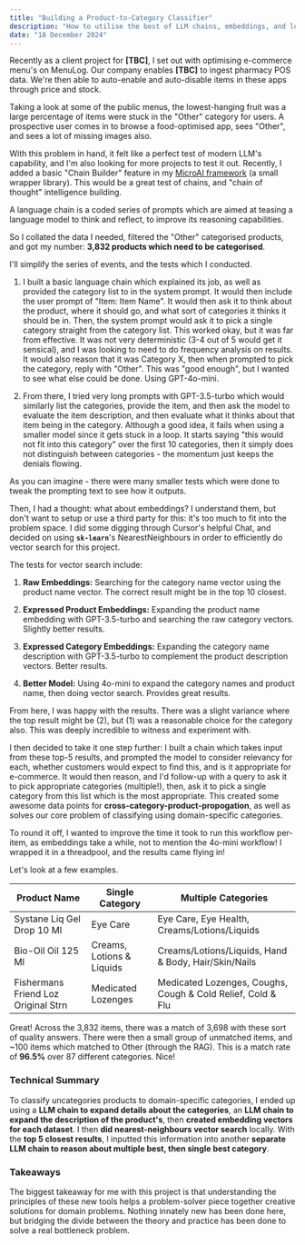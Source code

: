 ```yaml
---
title: "Building a Product-to-Category Classifier"
description: "How to utilise the best of LLM chains, embeddings, and low-friction vector searching."
date: "18 December 2024"
---
```


Recently as a client project for **[TBC]**, I set out with optimising e-commerce menu's on MenuLog. Our company enables **[TBC]** to ingest pharmacy POS data. We're then able to auto-enable and auto-disable items in these apps through price and stock. 

Taking a look at some of the public menus, the lowest-hanging fruit was a large percentage of items were stuck in the "Other" category for users. A prospective user comes in to browse a food-optimised app, sees "Other", and sees a lot of missing images also.

With this problem in hand, it felt like a perfect test of modern LLM's capability, and I'm also looking for more projects to test it out. Recently, I added a basic "Chain Builder" feature in my [MicroAI framework](https://github.com/halesyy/microai) (a small wrapper library). This would be a great test of chains, and "chain of thought" intelligence building.

A language chain is a coded series of prompts which are aimed at teasing a language model to think and reflect, to improve its reasoning capabilities.

So I collated the data I needed, filtered the "Other" categorised products, and got my number: **3,832 products which need to be categorised**.

I'll simplify the series of events, and the tests which I conducted.

1. I built a basic language chain which explained its job, as well as provided the category list to in the system prompt. It would then include the user prompt of "Item: Item Name". It would then ask it to think about the product, where it should go, and what sort of categories it thinks it should be in. Then, the system prompt would ask it to pick a single category straight from the category list. This worked okay, but it was far from effective. It was not very deterministic (3-4 out of 5 would get it sensical), and I was looking to need to do frequency analysis on results. It would also reason that it was Category X, then when prompted to pick the category, reply with "Other". This was "good enough", but I wanted to see what else could be done. Using GPT-4o-mini.

2. From there, I tried very long prompts with GPT-3.5-turbo which would similarly list the categories, provide the item, and then ask the model to evaluate the item description, and then evaluate what it thinks about that item being in the category. Although a good idea, it fails when using a smaller model since it gets stuck in a loop. It starts saying "this would not fit into this category" over the first 10 categories, then it simply does not distinguish between categories - the momentum just keeps the denials flowing.

As you can imagine - there were many smaller tests which were done to tweak the prompting text to see how it outputs.

Then, I had a thought: what about embeddings? I understand them, but don't want to setup or use a third party for this: it's too much to fit into the problem space. I did some digging through Cursor's helpful Chat, and decided on using **`sk-learn`**'s NearestNeighbours in order to efficiently do vector search for this project.

The tests for vector search include:

1. **Raw Embeddings:** Searching for the category name vector using the product name vector. The correct result might be in the top 10 closest.

2. **Expressed Product Embeddings:** Expanding the product name embedding with GPT-3.5-turbo and searching the raw category vectors. Slightly better results.

3. **Expressed Category Embeddings:** Expanding the category name description with GPT-3.5-turbo to complement the product description vectors. Better results.

4. **Better Model:** Using 4o-mini to expand the category names and product name, then doing vector search. Provides great results.

From here, I was happy with the results. There was a slight variance where the top result might be (2), but (1) was a reasonable choice for the category also. This was deeply incredible to witness and experiment with.

I then decided to take it one step further: I built a chain which takes input from these top-5 results, and prompted the model to consider relevancy for each, whether customers would expect to find this, and is it appropriate for e-commerce. It would then reason, and I'd follow-up with a query to ask it to pick appropriate categories (multiple!), then, ask it to pick a single category from this list which is the most appropriate. This created some awesome data points for **cross-category-product-propogation**, as well as solves our core problem of classifying using domain-specific categories.

To round it off, I wanted to improve the time it took to run this workflow per-item, as embeddings take a while, not to mention the 4o-mini workflow! I wrapped it in a threadpool, and the results came flying in!

Let's look at a few examples. 

| Product Name                        | Single Category          | Multiple Categories                              |
|-------------------------------------|--------------------------|--------------------------------------------------|
| Systane Liq Gel Drop 10 Ml          | Eye Care                 | Eye Care, Eye Health, Creams/Lotions/Liquids     |
| Bio-Oil Oil 125 Ml                  | Creams, Lotions & Liquids| Creams/Lotions/Liquids, Hand & Body, Hair/Skin/Nails |
| Fishermans Friend Loz Original Strn | Medicated Lozenges       | Medicated Lozenges, Coughs, Cough & Cold Relief, Cold & Flu |

Great! Across the 3,832 items, there was a match of 3,698 with these sort of quality answers. There were then a small group of unmatched items, and ~100 items which matched to Other (through the RAG). This is a match rate of **96.5%** over 87 different categories. Nice!

### Technical Summary

To classify uncategories products to domain-specific categories, I ended up using a **LLM chain to expand details about the categories**, an **LLM chain to expand the description of the product's**, then **created embedding vectors for each dataset**. I then **did nearest-neighbours vector search** locally. With the **top 5 closest results**, I inputted this information into another **separate LLM chain to reason about multiple best, then single best category**.

### Takeaways

The biggest takeaway for me with this project is that understanding the principles of these new tools helps a problem-solver piece together creative solutions for domain problems. Nothing innately new has been done here, but bridging the divide between the theory and practice has been done to solve a real bottleneck problem.

